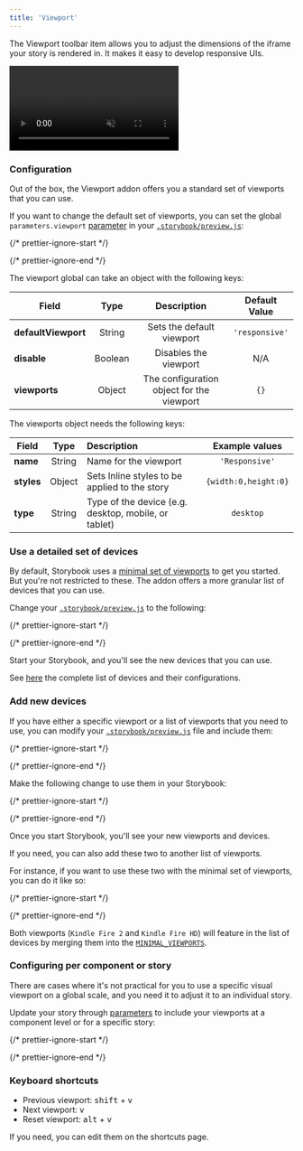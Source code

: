 ```yaml
---
title: 'Viewport'
---
```


<YouTubeCallout id="uydF1ltw7-g" title="Stop resizing your browser — Storybook viewport" />

The Viewport toolbar item allows you to adjust the dimensions of the iframe your story is rendered in. It makes it easy to develop responsive UIs.

<video autoPlay muted playsInline loop>
  <source src="addon-viewports-optimized.mp4" type="video/mp4" />
</video>

### Configuration

Out of the box, the Viewport addon offers you a standard set of viewports that you can use.

If you want to change the default set of viewports, you can set the global `parameters.viewport` [parameter](../writing-stories/parameters.mdx) in your [`.storybook/preview.js`](../configure/overview.mdx#configure-story-rendering):

{/* prettier-ignore-start */}

<CodeSnippets path="storybook-preview-change-viewports.md" />

{/* prettier-ignore-end */}

The viewport global can take an object with the following keys:

| Field               |  Type   |                Description                | Default Value  |
| ------------------- | :-----: | :---------------------------------------: | :------------: |
| **defaultViewport** | String  |         Sets the default viewport         | `'responsive'` |
| **disable**         | Boolean |           Disables the viewport           |      N/A       |
| **viewports**       | Object  | The configuration object for the viewport |      `{}`      |

The viewports object needs the following keys:

| Field      |  Type  | Description                                          |    Example values    |
| ---------- | :----: | :--------------------------------------------------- | :------------------: |
| **name**   | String | Name for the viewport                                |    `'Responsive'`    |
| **styles** | Object | Sets Inline styles to be applied to the story        | `{width:0,height:0}` |
| **type**   | String | Type of the device (e.g. desktop, mobile, or tablet) |      `desktop`       |

### Use a detailed set of devices

By default, Storybook uses a [minimal set of viewports](https://github.com/storybookjs/storybook/blob/master/addons/viewport/src/defaults.ts#L135) to get you started. But you're not restricted to these. The addon offers a more granular list of devices that you can use.

Change your [`.storybook/preview.js`](../configure/overview.mdx#configure-story-rendering) to the following:

{/* prettier-ignore-start */}

<CodeSnippets path="storybook-preview-granular-viewports.md" />

{/* prettier-ignore-end */}

Start your Storybook, and you'll see the new devices that you can use.

See [here](https://github.com/storybookjs/storybook/blob/master/addons/viewport/src/defaults.ts#L3) the complete list of devices and their configurations.

### Add new devices

If you have either a specific viewport or a list of viewports that you need to use, you can modify your [`.storybook/preview.js`](../configure/overview.mdx#configure-story-rendering) file and include them:

{/* prettier-ignore-start */}

<CodeSnippets path="storybook-preview-viewport-add-devices.md" />

{/* prettier-ignore-end */}

Make the following change to use them in your Storybook:

{/* prettier-ignore-start */}

<CodeSnippets path="storybook-preview-viewport-use-new-devices.md" />

{/* prettier-ignore-end */}

Once you start Storybook, you'll see your new viewports and devices.

If you need, you can also add these two to another list of viewports.

For instance, if you want to use these two with the minimal set of viewports, you can do it like so:

{/* prettier-ignore-start */}

<CodeSnippets path="storybook-preview-merge-viewports.md" />

{/* prettier-ignore-end */}

Both viewports (`Kindle Fire 2` and `Kindle Fire HD`) will feature in the list of devices by merging them into the [`MINIMAL_VIEWPORTS`](https://github.com/storybookjs/storybook/blob/master/addons/viewport/src/defaults.ts#L135).

### Configuring per component or story

There are cases where it's not practical for you to use a specific visual viewport on a global scale, and you need it to adjust it to an individual story.

Update your story through [parameters](../writing-stories/parameters.mdx) to include your viewports at a component level or for a specific story:

{/* prettier-ignore-start */}

<CodeSnippets path="my-component-story-configure-viewports.md" />

{/* prettier-ignore-end */}

### Keyboard shortcuts

* Previous viewport: <kbd>shift</kbd> + <kbd>v</kbd>
* Next viewport: <kbd>v</kbd>
* Reset viewport: <kbd>alt</kbd> + <kbd>v</kbd>

If you need, you can edit them on the shortcuts page.

